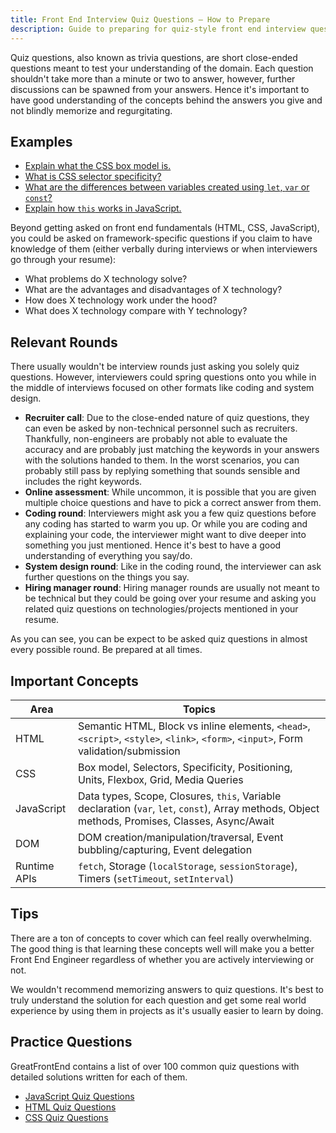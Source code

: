 ```yaml
---
title: Front End Interview Quiz Questions — How to Prepare
description: Guide to preparing for quiz-style front end interview questions — What to expect, concepts to learn, and 100+ important practice questions.
---
```


Quiz questions, also known as trivia questions, are short close-ended questions meant to test your understanding of the domain. Each question shouldn't take more than a minute or two to answer, however, further discussions can be spawned from your answers. Hence it's important to have good understanding of the concepts behind the answers you give and not blindly memorize and regurgitating.

## Examples

- [Explain what the CSS box model is.](/questions/quiz/explain-your-understanding-of-the-box-model-and-how-you-would-tell-the-browser-in-css-to-render-your-layout-in-different-box-models)
- [What is CSS selector specificity?](/questions/quiz/what-is-css-selector-specificity-and-how-does-it-work)
- [What are the differences between variables created using `let`, `var` or `const`?](/questions/quiz/what-are-the-differences-between-variables-created-using-let-var-or-const)
- [Explain how `this` works in JavaScript.](/questions/quiz/explain-how-this-works-in-javascript)

Beyond getting asked on front end fundamentals (HTML, CSS, JavaScript), you could be asked on framework-specific questions if you claim to have knowledge of them (either verbally during interviews or when interviewers go through your resume):

- What problems do X technology solve?
- What are the advantages and disadvantages of X technology?
- How does X technology work under the hood?
- What does X technology compare with Y technology?

## Relevant Rounds

There usually wouldn't be interview rounds just asking you solely quiz questions. However, interviewers could spring questions onto you while in the middle of interviews focused on other formats like coding and system design.

- **Recruiter call**: Due to the close-ended nature of quiz questions, they can even be asked by non-technical personnel such as recruiters. Thankfully, non-engineers are probably not able to evaluate the accuracy and are probably just matching the keywords in your answers with the solutions handed to them. In the worst scenarios, you can probably still pass by replying something that sounds sensible and includes the right keywords.
- **Online assessment**: While uncommon, it is possible that you are given multiple choice questions and have to pick a correct answer from them.
- **Coding round**: Interviewers might ask you a few quiz questions before any coding has started to warm you up. Or while you are coding and explaining your code, the interviewer might want to dive deeper into something you just mentioned. Hence it's best to have a good understanding of everything you say/do.
- **System design round**: Like in the coding round, the interviewer can ask further questions on the things you say.
- **Hiring manager round**: Hiring manager rounds are usually not meant to be technical but they could be going over your resume and asking you related quiz questions on technologies/projects mentioned in your resume.

As you can see, you can be expect to be asked quiz questions in almost every possible round. Be prepared at all times.

## Important Concepts

| Area | Topics |
| --- | --- |
| HTML | Semantic HTML, Block vs inline elements, `<head>`, `<script>`, `<style>`, `<link>`, `<form>`, `<input>`, Form validation/submission |
| CSS | Box model, Selectors, Specificity, Positioning, Units, Flexbox, Grid, Media Queries |
| JavaScript | Data types, Scope, Closures, `this`, Variable declaration (`var`, `let`, `const`), Array methods, Object methods, Promises, Classes, Async/Await |
| DOM | DOM creation/manipulation/traversal, Event bubbling/capturing, Event delegation |
| Runtime APIs | `fetch`, Storage (`localStorage`, `sessionStorage`), Timers (`setTimeout`, `setInterval`) |

## Tips

There are a ton of concepts to cover which can feel really overwhelming. The good thing is that learning these concepts well will make you a better Front End Engineer regardless of whether you are actively interviewing or not.

We wouldn't recommend memorizing answers to quiz questions. It's best to truly understand the solution for each question and get some real world experience by using them in projects as it's usually easier to learn by doing.

## Practice Questions

GreatFrontEnd contains a list of over 100 common quiz questions with detailed solutions written for each of them.

- [JavaScript Quiz Questions](/questions/js/quiz)
- [HTML Quiz Questions](/questions/html/quiz)
- [CSS Quiz Questions](/questions/css/quiz)
